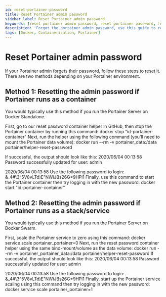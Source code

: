 ```yaml
---
id: reset-portainer-password
title: Reset Portainer admin password
sidebar_label: Reset Portainer admin password
keywords: [reset portainer admin password, reset portainer password, forgot portainer password]
description: 'Forgot the portainer admin password, use this guide to reset your portainer admin password.'
tags: [Docker, Containerization, Portainer]
---
```



# Reset Portainer admin password

If your Portainer admin forgets their password, follow these steps to reset it. There are two methods depending on your Portainer environment.

## Method 1: Resetting the admin password if Portainer runs as a container

You would typically use this method if you run the Portainer Server on Docker Standalone.

First, go to our reset password container helper in GitHub, then stop the Portainer container by running this command:
<CodeBlock language="bash">
    docker stop "id-portainer-container"
</CodeBlock>
Next, run the helper using the following command (you'll need to mount the Portainer data volume):
<CodeBlock language="bash">
 docker run --rm -v portainer_data:/data portainer/helper-reset-password
</CodeBlock>

If successful, the output should look like this:
<CodeBlock language="bash">
2020/06/04 00:13:58 Password successfully updated for user: admin

2020/06/04 00:13:58 Use the following password to login: &_4#\3^5V8vLTd)E"NWiJBs26G*9HPl1
</CodeBlock>
Finally, use this command to start the Portainer container then try logging in with the new password:
<CodeBlock language="bash">
docker start "id-portainer-container"
</CodeBlock>

## Method 2: Resetting the admin password if Portainer runs as a stack/service

You would  typically use this method if you run the Portainer Server on Docker Swarm.

First, scale the Portainer service to zero using this command:
<CodeBlock language="bash">
docker service scale portainer_portainer=0
</CodeBlock>
Next, run the reset password container helper using the same bind-mount/volume as the data volume:
<CodeBlock language="bash">
docker run --rm -v portainer_portainer_data:/data portainer/helper-reset-password
</CodeBlock>
If successful, the output should look like this:
<CodeBlock language="bash">
2020/06/04 00:13:58 Password successfully updated for user: admin

2020/06/04 00:13:58 Use the following password to login: &_4#\3^5V8vLTd)E"NWiJBs26G*9HPl1
</CodeBlock>
Finally, start up the Portainer service scaling using this command then try logging in with the new password:
<CodeBlock language="bash">
docker service scale portainer_portainer=1
</CodeBlock>